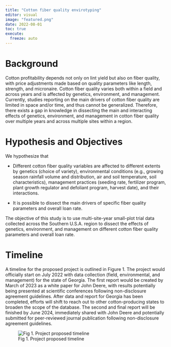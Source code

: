 ```yaml
---
title: "Cotton fiber quality envirotyping"
editor: visual
image: "featured.png"
date: 2022-08-01
toc: true
execute: 
  freeze: auto
---
```


# Background

Cotton profitability depends not only on lint yield but also on fiber quality, with price adjustments made based on quality parameters like length, strength, and micronaire. Cotton fiber quality varies both within a field and across years and is affected by genetics, environment, and management. Currently, studies reporting on the main drivers of cotton fiber quality are limited in space and/or time, and thus cannot be generalized. Therefore, there exists a gap in knowledge in dissecting the main and interacting effects of genetics, environment, and management in cotton fiber quality over multiple years and across multiple sites within a region.

# Hypothesis and Objectives

We hypothesize that

-   Different cotton fiber quality variables are affected to different extents by genetics (choice of variety), environmental conditions (e.g., growing season rainfall volume and distribution, air and soil temperature, soil characteristics), management practices (seeding rate, fertilizer program, plant growth regulator and defoliant program, harvest date), and their interactions. 

-   It is possible to dissect the main drivers of specific fiber quality parameters and overall loan rate.

The objective of this study is to use multi-site-year small-plot trial data collected across the Southern U.S.A. region to dissect the effects of genetics, environment, and management on different cotton fiber quality parameters and overall loan rate.

# Timeline

A timeline for the proposed project is outlined in Figure 1. The project would officially start on July 2022 with data collection (field, environmental, and management) for the state of Georgia. The first report would be created by March of 2023 as a white paper for John Deere, with results potentially being presented at scientific conferences following non-disclosure agreement guidelines. After data and report for Georgia has been completed, efforts will shift to reach out to other cotton-producing states to broaden the scope of the database. The second and final report will be finished by June 2024, immediately shared with John Deere and potentially submitted for peer-reviewed journal publication following non-disclosure agreement guidelines.

![Fig 1. Project proposed timeline](images/JD-MA-timeline.png)
